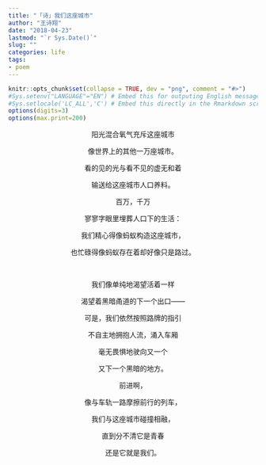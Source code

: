```yaml
---
title: "「诗」我们这座城市"
author: "王诗翔"
date: "2018-04-23"
lastmod: "`r Sys.Date()`"
slug: ""
categories: life
tags:
- poem
---
```


```r
knitr::opts_chunk$set(collapse = TRUE, dev = "png", comment = "#>")
#Sys.setenv("LANGUAGE"="EN") # Embed this for outputing English message
#Sys.setlocale('LC_ALL','C') # Embed this directly in the Rmarkdown script that contains the Chinese character comment
options(digits=3)
options(max.print=200)
```

<center>
阳光混合氧气充斥这座城市

像世界上的其他一万座城市。

看的见的光与看不见的虚无和着

输送给这座城市人口养料。

百万，千万

寥寥字眼里埋葬人口下的生活：

我们精心得像蚂蚁构造这座城市，

也忙碌得像蚂蚁存在着却好像只是路过。

<br>

我们像单纯地渴望活着一样

渴望着黑暗甬道的下一个出口——

可是，我们依然按照路牌的指引

不自主地拥抱人流，涌入车厢

毫无畏惧地驶向又一个

又下一个黑暗的地方。

前进啊，

像与车轨一路摩擦前行的列车，

我们与这座城市碰撞相融，

直到分不清它是青春

还是它就是我们。


</center>
